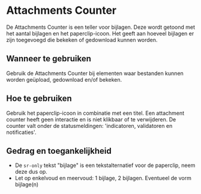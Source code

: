 
# Attachments Counter

<StorybookComponent />

De Attachments Counter is een teller voor bijlagen. Deze wordt getoond met het aantal bijlagen en het paperclip-icoon. Het geeft aan hoeveel bijlagen er zijn toegevoegd die bekeken of gedownload kunnen worden.

## Wanneer te gebruiken

Gebruik de Attachments Counter bij elementen waar bestanden kunnen worden geüpload, gedownload en/of bekeken.

## Hoe te gebruiken

Gebruik het paperclip-icoon in combinatie met een titel. Een attachment counter heeft geen interactie en is niet klikbaar of te verwijderen. De counter valt onder de statusmeldingen: 'indicatoren, validatoren en notificaties'.

## Gedrag en toegankelijkheid

- De `sr-only` tekst "bijlage" is een tekstalternatief voor de paperclip, neem deze dus op.
- Let op enkelvoud en meervoud: 1 bijlage, 2 bijlagen. Eventueel de vorm bijlage(n)
